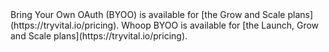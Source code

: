 <Info>
Bring Your Own OAuth (BYOO) is available for [the Grow and Scale plans](https://tryvital.io/pricing).
Whoop BYOO is available for [the Launch, Grow and Scale plans](https://tryvital.io/pricing).
</Info>
